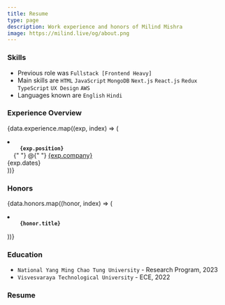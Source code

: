 ```yaml
---
title: Resume
type: page
description: Work experience and honors of Milind Mishra
image: https://milind.live/og/about.png
---
```



### Skills

- Previous role was `Fullstack [Frontend Heavy]`
- Main skills are `HTML` `JavaScript` `MongoDB` `Next.js` `React.js` `Redux` `TypeScript` `UX Design` `AWS`
- Languages known are `English` `Hindi`

### Experience Overview

{data.experience.map((exp, index) => (

<li key={index}>
  <code>
    <strong>{exp.position}</strong>
  </code>{" "}
  @{" "}
  <a href={exp.company_link} target="_blank" rel="noopener noreferrer">
    {exp.company}
  </a>
  <div className="dates">{exp.dates}</div>
</li>
))}

### Honors

{data.honors.map((honor, index) => (

<li key={index}>
  <code>
    <strong>{honor.title}</strong>
  </code>
</li>
))}

### Education

- `National Yang Ming Chao Tung University` - Research Program, 2023
- `Visvesvaraya Technological University` - ECE, 2022

### Resume

<ResumeBox />
